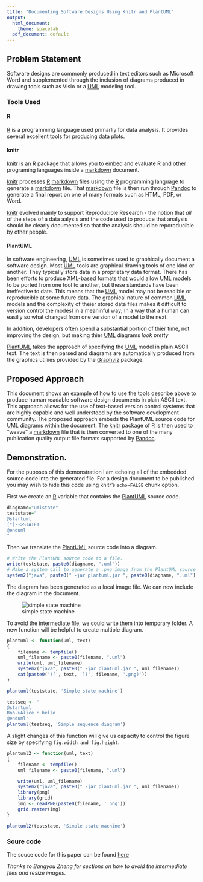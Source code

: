 ```yaml
---
title: "Documenting Software Designs Using Knitr and PlantUML"
output:
  html_document:
    theme: spacelab
  pdf_document: default
---
```



## Problem Statement
Software designs are commonly produced in text editors such as Microsoft Word and supplemented through the inclusion of diagrams produced in drawing tools such as Visio or a [UML][5] modeling tool.

### Tools Used

#### R
[R][1] is a programming language used primarliy for data analysis. It provides several excellent tools for producing data plots.

#### knitr
[knitr][2] is an [R][1] package that allows you to embed and evaluate [R][1] and other programing languages inside a [markdown][7] document.

[knitr][2] processes [R][1] [markdown][7] files using the [R][1] programming language to generate a [markdown][7] file. That [markdown][7] file is then run through [Pandoc][4] to generate a final report on one of many formats such as HTML, PDF, or Word.

[knitr][2] evolved mainly to support Reproducible Research - the notion that *all* of the steps of a data aalysis and the code used to produce that analysis should be clearly documented so that the analysis should be reporoducible by other people.

#### PlantUML

In software engineering, [UML][5] is sometimes used to graphically document a software design.
Most [UML][5] tools are graphical drawing tools of one kind or another. They typically store data in a proprietary data format. There has been efforts to produce XML-based formats that would allow [UML][5] models to be ported from one tool to another, but these standards have been ineffective to date. This means that the [UML][5] model may not be readible or reproducible at some future data. The graphical nature of common [UML][5] models and the complexity of theier stored data files makes it difficult to version control the modesl in a meaninful way; In a way that a human can easiliy so what changed from one version of a model to the next.

In addition, developers often spend a substantial portion of thier time, not improving the design, but making thier [UML][5] diagrams *look pretty*

[PlantUML][3] takes the approach of specifying the [UML][5] model in plain ASCII text. The text is then parsed and diagrams are automatically produced from the graphics utiliies provided by the [Graphviz][6] package.

## Proposed Approach

This document shows an example of how to use the tools describe above to produce human readable software design documents in plain ASCII text. This approach allows for the use of text-based version control systems that are highly capable and well understood by the software development community. The proposed approach embeds the PlantUML source code for [UML][5] diagrams within the document. The [knitr][2] package of [R][1] is then used to "weave" a [markdown][7] file that is then converted to one of the many publication quality output file formats supported by [Pandoc][4].

## Demonstration.
For the puposes of this demonstration I am echoing all of the embedded source code into the generated file. For a design document to be published you may wish to hide this code using knitr's `echo=FALSE` chunk option.

First we create an [R][1] variable that contains the [PlantUML][3] source code.
```r
diagname="umlstate"
teststate="
@startuml
[*]-->STATE1
@enduml
"
```

Then we translate the [PlantUML][3] source code into a diagram.
```r
# Write the PlantUML source code to a file.
write(teststate, paste0(diagname, ".uml"))
# Make a system call to generate a .png image from the PlantUML source code.
system2("java", paste0(" -jar plantuml.jar ", paste0(diagname, ".uml")))
```

The diagram has been generated as a local image file. We can now include the diagram in the document.

![simple state machine](`r paste0(diagname,".png")`)


To avoid the intermediate file, we could write them into temporary folder. A new function will be helpful to create multiple diagram.

```r
plantuml <- function(uml, text)
{
    filename <- tempfile()
    uml_filename <- paste0(filename, ".uml")
    write(uml, uml_filename)
    system2("java", paste0(" -jar plantuml.jar ", uml_filename))
    cat(paste0('![', text, '](', filename, '.png)'))
}

plantuml(teststate, 'Simple state machine')
```

```r
testseq <- '
@startuml
Bob->Alice : hello
@enduml'
plantuml(testseq, 'Simple sequence diagram')

```

A slight changes of this function will give us capacity to control the figure size by specifying `fig.width and fig.height`.

```r
plantuml2 <- function(uml, text)
{
    filename <- tempfile()
    uml_filename <- paste0(filename, ".uml")

    write(uml, uml_filename)
    system2("java", paste0(" -jar plantuml.jar ", uml_filename))
    library(png)
    library(grid)
    img <- readPNG(paste0(filename, '.png'))
    grid.raster(img)
}
```


```r
plantuml2(teststate, 'Simple state machine')
```



### Soure code
The souce code for this paper can be found [here](https://github.com/dheater/knitr_plantuml_demo)

*Thanks to Bangyou Zheng for sections on how to avoid the intermediate files and resize images.*

[1]: http://www.r-project.org/ "R"
[2]: http://yihui.name/knitr/ "knitr"
[3]: http://plantuml.sourceforge.net/ "PlanttUML"
[4]: http://johnmacfarlane.net/pandoc/ "Pandoc"
[5]: http://en.wikipedia.org/wiki/Unified_Modeling_Language "UML"
[6]: http://www.graphviz.org/ "Graphviz"
[7]: http://en.wikipedia.org/wiki/Markdown "Markdown"

